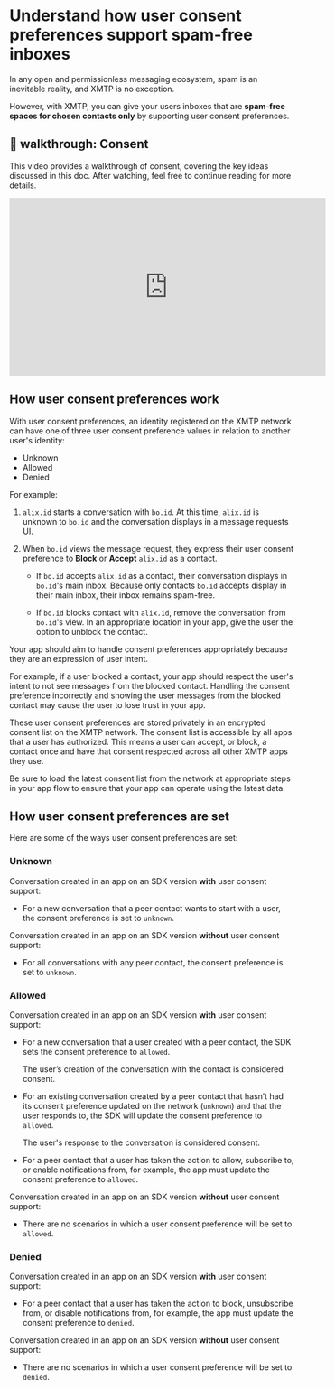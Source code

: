 # Understand how user consent preferences support spam-free inboxes

In any open and permissionless messaging ecosystem, spam is an inevitable reality, and XMTP is no exception.

However, with XMTP, you can give your users inboxes that are **spam-free spaces for chosen contacts only** by supporting user consent preferences.

## 🎥 walkthrough: Consent

This video provides a walkthrough of consent, covering the key ideas discussed in this doc. After watching, feel free to continue reading for more details.

<iframe width="560" height="315" src="https://www.youtube.com/embed/Qy_naNXYxmU?si=JEVL8Mruy_4Px4D5" title="YouTube video player" frameBorder="0" allow="accelerometer; autoplay; clipboard-write; encrypted-media; gyroscope; picture-in-picture; web-share" referrerPolicy="strict-origin-when-cross-origin" allowFullScreen></iframe>

## How user consent preferences work

With user consent preferences, an identity registered on the XMTP network can have one of three user consent preference values in relation to another user's identity:

- Unknown
- Allowed
- Denied

For example:

1. `alix.id` starts a conversation with `bo.id`. At this time, `alix.id` is unknown to `bo.id` and the conversation displays in a message requests UI.

2. When `bo.id` views the message request, they express their user consent preference to **Block** or **Accept** `alix.id` as a contact.

   - If `bo.id` accepts `alix.id` as a contact, their conversation displays in `bo.id`'s main inbox. Because only contacts `bo.id` accepts display in their main inbox, their inbox remains spam-free.

   - If `bo.id` blocks contact with `alix.id`, remove the conversation from `bo.id`'s view. In an appropriate location in your app, give the user the option to unblock the contact.

Your app should aim to handle consent preferences appropriately because they are an expression of user intent.

For example, if a user blocked a contact, your app should respect the user's intent to not see messages from the blocked contact. Handling the consent preference incorrectly and showing the user messages from the blocked contact may cause the user to lose trust in your app.

These user consent preferences are stored privately in an encrypted consent list on the XMTP network. The consent list is accessible by all apps that a user has authorized. This means a user can accept, or block, a contact once and have that consent respected across all other XMTP apps they use.

Be sure to load the latest consent list from the network at appropriate steps in your app flow to ensure that your app can operate using the latest data.

## How user consent preferences are set

Here are some of the ways user consent preferences are set:

### Unknown

Conversation created in an app on an SDK version **with** user consent support:

- For a new conversation that a peer contact wants to start with a user, the consent preference is set to `unknown`.

Conversation created in an app on an SDK version **without** user consent support:

- For all conversations with any peer contact, the consent preference is set to `unknown`.

### Allowed

Conversation created in an app on an SDK version **with** user consent support:

- For a new conversation that a user created with a peer contact, the SDK sets the consent preference to `allowed`.

  The user’s creation of the conversation with the contact is considered consent.

- For an existing conversation created by a peer contact that hasn’t had its consent preference updated on the network (`unknown`) and that the user responds to, the SDK will update the consent preference to `allowed`.

  The user's response to the conversation is considered consent.

- For a peer contact that a user has taken the action to allow, subscribe to, or enable notifications from, for example, the app must update the consent preference to `allowed`.

Conversation created in an app on an SDK version **without** user consent support:

- There are no scenarios in which a user consent preference will be set to `allowed`.

### Denied

Conversation created in an app on an SDK version **with** user consent support:

- For a peer contact that a user has taken the action to block, unsubscribe from, or disable notifications from, for example, the app must update the consent preference to `denied`.

Conversation created in an app on an SDK version **without** user consent support:

- There are no scenarios in which a user consent preference will be set to `denied`.
